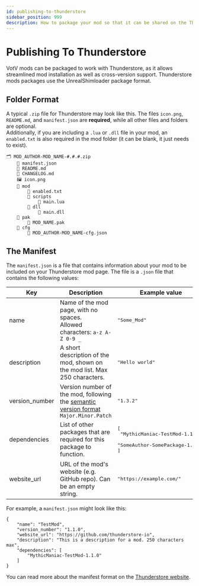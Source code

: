 ```yaml
---
id: publishing-to-thunderstore
sidebar_position: 999
description: How to package your mod so that it can be shared on the Thunderstore website
---
```


# Publishing To Thunderstore
VotV mods can be packaged to work with Thunderstore, as it allows streamlined mod installation as well as cross-version support. Thunderstore mods packages use the UnrealShimloader package format.

## Folder Format
A typical `.zip` file for Thunderstore may look like this. The files `icon.png`, `README.md`, and `manifest.json` are **required**, while all other files and folders are optional.\
Additionally, if you are including a `.lua` or `.dll` file in your mod, an `enabled.txt` is also required in the mod folder (it can be blank, it just needs to exist).
```
🗂️ MOD_AUTHOR-MOD_NAME-#.#.#.zip
    📄 manifest.json
    📄 README.md
    📄 CHANGELOG.md
    🖼️ icon.png
    📁 mod
        📄 enabled.txt
        📁 scripts
            📄 main.lua
        📁 dll
            📄 main.dll
    📁 pak
        📄 MOD_NAME.pak
    📁 cfg
        📄 MOD_AUTHOR-MOD_NAME-cfg.json
```

## The Manifest
The `manifest.json` is a file that contains information about your mod to be included on your Thunderstore mod page. The file is a `.json` file that contains the following values:

| Key            | Description                                                                                                  | Example value                                                                                   |
| -------------- | ------------------------------------------------------------------------------------------------------------ | ----------------------------------------------------------------------------------------------- |
| name           | Name of the mod page, with no spaces.<br/>Allowed characters: `a-z A-Z 0-9 _`                                | <pre>"Some_Mod"</pre>                                                                           |
| description    | A short description of the mod, shown on the mod list. Max 250 characters.                                   | <pre>"Hello world"</pre>                                                                        |
| version_number | Version number of the mod, following the [semantic version format](https://semver.org/) `Major.Minor.Patch`  | <pre>"1.3.2"</pre>                                                                              |
| dependencies   | List of other packages that are required for this package to function.                                       | <pre>[<br/>    "MythicManiac-TestMod-1.1.0",<br/>    "SomeAuthor-SomePackage-1.0.0"<br/>]</pre> |
| website_url    | URL of the mod's website (e.g. GitHub repo). Can be an empty string.                                         | <pre>"https:<area/>//example.com/"</pre>                                                        |

For example, a `manifest.json` might look like this:
```
{
    "name": "TestMod",
    "version_number": "1.1.0",
    "website_url": "https://github.com/thunderstore-io",
    "description": "This is a description for a mod. 250 characters max",
    "dependencies": [
        "MythicManiac-TestMod-1.1.0"
    ]
}
```

You can read more about the manifest format on the [Thunderstore website](https://thunderstore.io/c/voices-of-the-void/create/docs/). 


